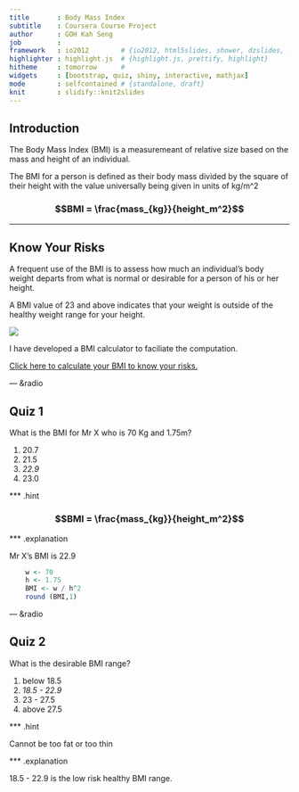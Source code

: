 ```yaml
---
title       : Body Mass Index
subtitle    : Coursera Course Project
author      : GOH Kah Seng
job         : 
framework   : io2012        # {io2012, html5slides, shower, dzslides, ...}
highlighter : highlight.js  # {highlight.js, prettify, highlight}
hitheme     : tomorrow      # 
widgets     : [bootstrap, quiz, shiny, interactive, mathjax]
mode        : selfcontained # {standalone, draft}
knit        : slidify::knit2slides
---
```


## Introduction

The Body Mass Index (BMI) is a measuremeant of relative size based on the mass and height of an individual.

The BMI for a person is defined as their body mass divided by the square of their height with the value universally being given in units of kg/m^2 

### $$BMI = \frac{mass_{kg}}{height_m^2}$$

---

## Know Your Risks

A frequent use of the BMI is to assess how much an individual's body weight departs from what is normal or desirable for a person of his or her height.

A BMI value of 23 and above indicates that your weight is outside of the healthy weight range for your height.

![](assets/img/graph_full.gif)


I have developed a BMI calculator to faciliate the computation.

[Click here to calculate your BMI to know your risks.](https://ksgoh.shinyapps.io/Project/)

--- &radio

## Quiz 1

What is the BMI for Mr X who is 70 Kg and 1.75m?

1. 20.7
2. 21.5
3. _22.9_
4. 23.0

*** .hint

### $$BMI = \frac{mass_{kg}}{height_m^2}$$

*** .explanation

Mr X's BMI is 22.9

``` r
    w <- 70
    h <- 1.75
    BMI <- w / h^2
    round (BMI,1)
```

--- &radio

## Quiz 2

What is the desirable BMI range?

1. below 18.5
2. _18.5 - 22.9_
3. 23 - 27.5
4. above 27.5

*** .hint

Cannot be too fat or too thin

*** .explanation

18.5 - 22.9 is the low risk healthy BMI range. 
